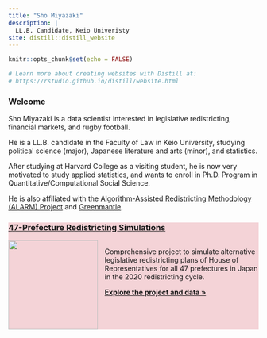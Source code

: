 ```yaml
---
title: "Sho Miyazaki"
description: |
  LL.B. Candidate, Keio Univeristy
site: distill::distill_website
---
```


```r
knitr::opts_chunk$set(echo = FALSE)

# Learn more about creating websites with Distill at:
# https://rstudio.github.io/distill/website.html

```

### Welcome

Sho Miyazaki is a data scientist interested in legislative redistricting, financial markets, and rugby football. 

He is a LL.B. candidate in the Faculty of Law in Keio University, studying political science (major), Japanese literature and arts (minor), and statistics. 

After studying at Harvard College as a visiting student, he is now very motivated to study applied statistics, and wants to enroll in Ph.D. Program in Quantitative/Computational Social Science.

He is also affiliated with the [Algorithm-Assisted Redistricting Methodology (ALARM) Project](https://alarm-redist.github.io) and [Greenmantle](https://www.gmantle.com).


<div class="package-box" style="background: #F4D3D7">
<a href="https://alarm-redist.github.io/japan/en/">
<h3>47-Prefecture Redistricting Simulations</h3>
</a>
<div style="display:flex">
<img src="https://alarm-redist.github.io/japan/assets/japan_47pref_256_tr.png" height=180>
<div style="margin-left: 1em;">
<p>
Comprehensive project to simulate alternative legislative redistricting plans of House of Representatives for all 47 prefectures in Japan in the 2020 redistricting cycle.
</p>
<p>
<a href="https://alarm-redist.github.io/japan/en/">
<b>Explore the project and data &raquo;</b>
</a>
</p>
</div>
</div>
</div>
